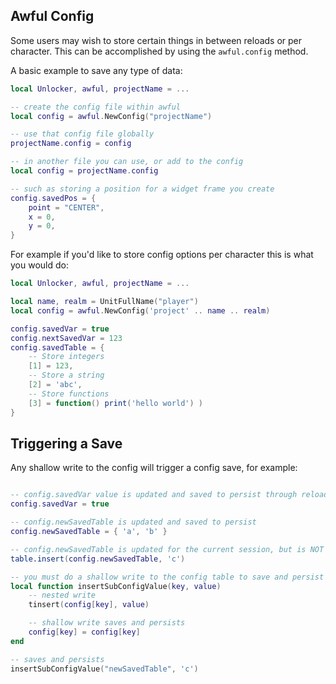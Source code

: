 
## Awful Config

Some users may wish to store certain things in between reloads or per character. This can be accomplished by using the `awful.config` method.

A basic example to save any type of data:

```lua
local Unlocker, awful, projectName = ...

-- create the config file within awful
local config = awful.NewConfig("projectName")

-- use that config file globally
projectName.config = config

-- in another file you can use, or add to the config
local config = projectName.config

-- such as storing a position for a widget frame you create
config.savedPos = {
    point = "CENTER",
    x = 0,
    y = 0,
}

```

For example if you'd like to store config options per character this is what you would do:

```lua
local Unlocker, awful, projectName = ...

local name, realm = UnitFullName("player")
local config = awful.NewConfig('project' .. name .. realm)

config.savedVar = true
config.nextSavedVar = 123
config.savedTable = { 
    -- Store integers
    [1] = 123,
    -- Store a string
    [2] = 'abc',
    -- Store functions
    [3] = function() print('hello world') )
}

```

## Triggering a Save

Any shallow write to the config will trigger a config save, for example:

```lua

-- config.savedVar value is updated and saved to persist through reloads and restarts
config.savedVar = true

-- config.newSavedTable is updated and saved to persist
config.newSavedTable = { 'a', 'b' }

-- config.newSavedTable is updated for the current session, but is NOT saved and will not persist
table.insert(config.newSavedTable, 'c')

-- you must do a shallow write to the config table to save and persist
local function insertSubConfigValue(key, value)
    -- nested write
    tinsert(config[key], value)

    -- shallow write saves and persists
    config[key] = config[key]
end

-- saves and persists
insertSubConfigValue("newSavedTable", 'c')

```